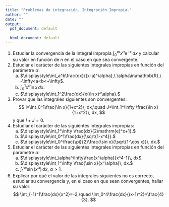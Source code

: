 ```yaml
---
title: "Problemas de integración. Integración Impropia."
author: ""
date: ""
output:
  pdf_document: default
              
  html_document: default
---
```


1. Estudiar la convergencia de la integral impropia $\displaystyle\int_0^\infty x^n\mathrm{e}^{-x}\,dx$ y calcular su valor en función de $n$ en el caso en que sea convergente.
1. Estudiar el carácter de las siguientes integrales impropias en función del parámetre $\alpha$:
    a) $\displaystyle\int_a^b\frac{dx}{(x-a)^\alpha},\ \alpha\in\mathbb{R},\ -\infty<a<b<+\infty$.
    a) $\displaystyle\int_0^1 x^\alpha\ln x\, dx$.
    a) $\displaystyle\int_1^2\frac{dx}{x(\ln x)^\alpha}.$
1. Provar que las integrales siguientes son convergentes:
$$
I=\int_0^1\frac{\ln x}{1+x^2}\, dx,\quad J=\int_1^\infty \frac{\ln x}{1+x^2}\, dx,
$$
y que $I+J=0$.
1. Estudiar el carácter de las siguientes integrales impropias:
    a) $\displaystyle\int_1^\infty \frac{dx}{2\mathrm{e}^x+1}.$
    a) $\displaystyle\int_0^1\frac{dx}{\sqrt{1-x^4}}.$
    a) $\displaystyle\int_0^\frac{\pi}{2}\frac{\sin x}{\sqrt{1-\cos x}}\, dx.$
1. Estudiar el carácter de las siguientes integrales impropias en función del parámetre $\alpha$:
    a) $\displaystyle\int_\alpha^\infty\frac{x^\alpha}{x^4-1}\, dx$.
    a) $\displaystyle\int_1^\infty \frac{\sin x}{x^\alpha}\, dx.$
    a) $\displaystyle\int_1^\infty \sin(x^\alpha)\, dx,\ \alpha >1$.
1. Explicar por qué el valor de las integrales siguientes no es correcto, estudiar su convergencia y, en el caso en que sean convergentes, hallar su valor:
$$
\int_{-1}^1\frac{dx}{x^2}=-2,\quad \int_0^4\frac{dx}{(x-1)^2}=\frac{4}{3}.
$$
